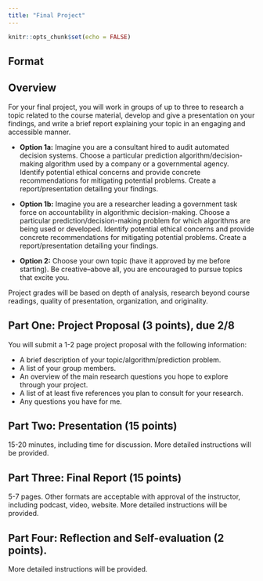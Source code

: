 ```yaml
---
title: "Final Project"
---
```


```r
knitr::opts_chunk$set(echo = FALSE)
```

## Format


## Overview

For your final project, you will work in groups of up to three to research a topic related to the course material, develop and give a presentation on your findings, and write a brief report explaining your topic in an engaging and accessible manner.

* **Option 1a:** Imagine you are a consultant hired to audit automated decision systems. Choose a particular prediction algorithm/decision-making algorithm used by a company or a governmental agency. Identify potential ethical concerns and provide concrete recommendations for mitigating potential problems. Create a report/presentation detailing your findings.

* **Option 1b:** Imagine you are a researcher leading a government task force on accountability in algorithmic decision-making. Choose a particular prediction/decision-making problem for which algorithms are being used or developed. Identify potential ethical concerns and provide concrete recommendations for mitigating potential problems. Create a report/presentation detailing your findings.

* **Option 2:** Choose your own topic (have it approved by me before starting). Be creative--above all, you are encouraged to pursue topics that excite you. 

Project grades will be based on depth of analysis, research beyond course readings, quality of presentation, organization, and originality. 

## Part One: Project Proposal (3 points), due 2/8

You will submit a 1-2 page project proposal with the following information:

* A brief description of your topic/algorithm/prediction problem.
* A list of your group members.
* An overview of the main research questions you hope to explore through your project.
* A list of at least five references you plan to consult for your research.
* Any questions you have for me.

## Part Two: Presentation (15 points)

15-20 minutes, including time for discussion. More detailed instructions will be provided.

## Part Three: Final Report (15 points)

5-7 pages. Other formats are acceptable with approval of the instructor, including podcast, video, website. More detailed instructions will be provided.

## Part Four: Reflection and Self-evaluation (2 points).

More detailed instructions will be provided.